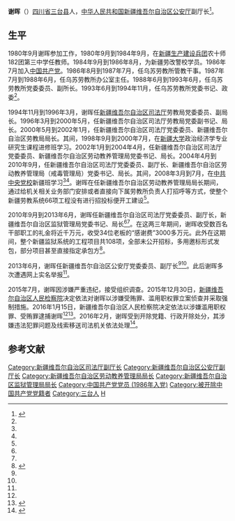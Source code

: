 '''谢晖'''（{{bd|1963年|1月||}}）[[四川省|四川省]][[三台县|三台县]]人，[[中华人民共和国|中华人民共和国]][[新疆维吾尔自治区公安厅|新疆维吾尔自治区公安厅]]副厅长<ref name=wy>{{Cite web |url = http://news.163.com/16/0104/10/BCFS9CPT00014JB5.html |title = 新疆维吾尔自治区公安厅原副厅长谢晖被立案侦查 |author =  |date = 2016-01-04 |publisher = 网易 |language =  |accessdate =  |quote =  }}{{Dead link|date=2020年1月 |bot=InternetArchiveBot |fix-attempted=yes }}</ref>。

==生平==
1980年9月谢晖参加工作，1980年9月到1984年9月，在[[新疆生产建设兵团|新疆生产建设兵团]]农十师182团第三中学任教师。1984年9月到1986年8月，为新疆劳改警校学员。1986年7月加入[[中国共产党|中国共产党]]。1986年8月到1987年7月，任乌苏劳教所管教干事。1987年7月到1988年6月，任乌苏劳教所办公室主任。1988年6月到1993年6月，任乌苏劳教所党委委员、副所长。1993年6月到1994年11月，任乌苏劳教所党委书记、政委<ref name=wy/>。

1994年11月到1996年3月，谢晖任[[新疆维吾尔自治区司法厅|新疆维吾尔自治区司法厅]]劳教局党委委员、副局长。1996年3月到2000年5月，任新疆维吾尔自治区司法厅劳教局党委副书记、局长。2000年5月到2002年1月，任新疆维吾尔自治区司法厅党委委员、新疆维吾尔自治区劳教局局长。其间，1998年9月到2000年7月，在[[新疆大学|新疆大学]]政治经济学专业研究生课程进修班学习。2002年1月到2004年4月，任新疆维吾尔自治区司法厅党委委员、新疆维吾尔自治区劳动教养管理局党委书记、局长。2004年4月到2010年9月，任新疆维吾尔自治区司法厅党委委员、副厅长、新疆维吾尔自治区劳动教养管理局（戒毒管理局）党委书记、局长。其间，2008年3月到7月，在[[中共中央党校|中共中央党校]]新疆班学习<ref name=wy/><ref name=zgjjw/>。谢晖在任新疆维吾尔自治区劳动教养管理局局长期间，通过给机关相关业务部门安排或者直接向下属劳教所负责人打招呼等方式，使整个新疆劳教系统66项工程没有进行招投标便开工建设<ref name=cxw/>。

2010年9月到2013年6月，谢晖任新疆维吾尔自治区司法厅党委委员、副厅长，新疆维吾尔自治区监狱管理局党委书记、局长<ref name=wy/><ref name=zgjjw/>。在这两三年期间，谢晖收受数百名干部职工的礼金将近千万元，收受34位老板的“感谢费”3000多万元。此外在这期间，整个新疆监狱系统的工程项目共108项，全部未公开招标，多用邀标形式发包，部分项目甚至直接指定承包方<ref name=cxw>{{Cite web |url = http://china.caixin.com/2017-03-24/101069825.html |title = 新疆政法厅官贪腐上亿 中央纪委称“史上罕见” |author =  |date = 2017-03-24 |publisher = 财新网 |language =  |accessdate =  |quote =  |archive-date = 2017-03-24 |archive-url = https://web.archive.org/web/20170324082504/http://china.caixin.com/2017-03-24/101069825.html |dead-url = no }}</ref>。

2013年6月，谢晖任新疆维吾尔自治区公安厅党委委员、副厅长<ref name=wy/><ref name=zgjjw/>。此后谢晖多次遭遇网上实名举报<ref name=cxw/>。

2015年7月，谢晖因涉嫌严重违纪，接受组织调查。2015年12月30日，[[新疆维吾尔自治区人民检察院|新疆维吾尔自治区人民检察院]]决定依法对谢晖以涉嫌受贿罪、滥用职权罪立案侦查并采取强制措施。2016年1月15日，新疆维吾尔自治区人民检察院决定依法以涉嫌滥用职权罪、受贿罪逮捕谢晖<ref name=wy/><ref name=zgjjw>{{Cite web |url = http://district.ce.cn/newarea/sddy/201601/20/t20160120_8410863.shtml |title = 新疆维吾尔自治区公安厅原副厅长谢晖被逮捕 |author =  |date = 2016-01-20 |publisher = 中国经济网 |language =  |accessdate =  |quote =  |archive-date = 2016-05-27 |archive-url = https://web.archive.org/web/20160527051949/http://district.ce.cn/newarea/sddy/201601/20/t20160120_8410863.shtml |dead-url = no }}</ref>。2016年2月，谢晖受到开除党籍、行政开除处分，其涉嫌违法犯罪问题及线索移送司法机关依法处理<ref>{{Cite web |url = http://news.163.com/16/0229/09/BGVV68TM00014AED.html |title = 谢晖严重违纪被开除党籍和公职 |author =  |date = 2016-02-29 |publisher = 网易 |language =  |accessdate =  |quote =  }}{{Dead link|date=2020年1月 |bot=InternetArchiveBot |fix-attempted=yes }}</ref>。

==参考文献==
{{Reflist|2}}

{{DEFAULTSORT:Xie谢}}
[[Category:新疆维吾尔自治区司法厅副厅长|Category:新疆维吾尔自治区司法厅副厅长]]
[[Category:新疆维吾尔自治区公安厅副厅长|Category:新疆维吾尔自治区公安厅副厅长]]
[[Category:新疆维吾尔自治区劳动教养管理局局长|Category:新疆维吾尔自治区劳动教养管理局局长]]
[[Category:新疆维吾尔自治区监狱管理局局长|Category:新疆维吾尔自治区监狱管理局局长]]
[[Category:中国共产党党员_(1986年入党)|Category:中国共产党党员 (1986年入党)]]
[[Category:被开除中国共产党党籍者|Category:被开除中国共产党党籍者]]
[[Category:三台人|Category:三台人]]
[[Category:谢姓|H]]